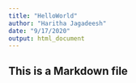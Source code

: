 ```yaml
---
title: "HelloWorld"
author: "Haritha Jagadeesh"
date: "9/17/2020"
output: html_document
---
```



## This is a Markdown file

